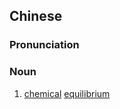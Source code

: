 {{also|化学平衡}}
==Chinese==
{{zh-forms|s=化学平衡|type=22}}

===Pronunciation===
{{zh-pron
|m=huàxué pínghéng
|cat=n
}}

===Noun===
{{zh-noun}}

# [[chemical]] [[equilibrium]]